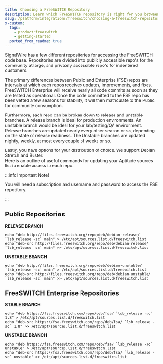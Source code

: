 ```yaml
---
title: Choosing a FreeSWITCH Repository
description: Learn which FreeSWITCH repository is right for you between the Public and Advantage repositories.
slug: /platform/integrations/freeswitch/choosing-a-freeswitch-repository
x-custom:
  tags:
    - product:freeswitch
    - getting-started
  ported_from_readme: true
---
```



SignalWire has a few different repositories for accessing the FreeSWITCH code base. 
Repositories are divided into publicly accessible repo's for the community at large, and privately accessible repo's for indentured customers.

The primary differences between Public and Enterprise (FSE) repos are intervals at which each repos receives updates, improvements, and fixes. 
FreeSWITCH Enterprise will receive nearly all code commits as soon as they are tested as operational. 
Once the code committed to the FSE repo has been vetted a few seasons for stability, it will then matriculate to the Public for community consumption.

Furthermore, each repo can be broken down to release and unstable branches. A release branch is ideal for production environments. An unstable branch would be ideal for your lab/testing/QA environment. Release branches are updated nearly every other season or so, depending on the state of release readiness. The Unstable branches are updated nightly, weekly, at most every couple of weeks or so.

Lastly, you have options for your distribution of choice. We support Debian Stretch and Buster.  
Here is an outline of useful commands for updating your Aptitude sources list to enable access to each repo.


:::info Important Note!

You will need a subscription and username and password to access the FSE repository.

:::

Public Repositories
-------------------

**RELEASE BRANCH**

```shell
echo "deb http://files.freeswitch.org/repo/deb/debian-release/ `lsb_release -sc` main" > /etc/apt/sources.list.d/freeswitch.list
echo "deb-src http://files.freeswitch.org/repo/deb/debian-release/ `lsb_release -sc` main" >> /etc/apt/sources.list.d/freeswitch.list
```

**UNSTABLE BRANCH**

```shell
echo "deb http://files.freeswitch.org/repo/deb/debian-unstable/ `lsb_release -sc` main" > /etc/apt/sources.list.d/freeswitch.list
echo "deb-src http://files.freeswitch.org/repo/deb/debian-unstable/ `lsb_release -sc` main" >> /etc/apt/sources.list.d/freeswitch.list
```

FreeSWITCH Enterprise Repositories
----------------------------------

**STABLE BRANCH**

```shell
echo "deb https://fsa.freeswitch.com/repo/deb/fsa/ `lsb_release -sc` 1.8" > /etc/apt/sources.list.d/freeswitch.list
echo "deb-src https://fsa.freeswitch.com/repo/deb/fsa/ `lsb_release -sc` 1.8" >> /etc/apt/sources.list.d/freeswitch.list
```

**UNSTABLE BRANCH**

```shell
echo "deb https://fsa.freeswitch.com/repo/deb/fsa/ `lsb_release -sc` unstable" > /etc/apt/sources.list.d/freeswitch.list
echo "deb-src https://fsa.freeswitch.com/repo/deb/fsa/ `lsb_release -sc` unstable" >> /etc/apt/sources.list.d/freeswitch.list
```
